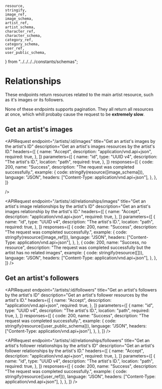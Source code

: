 
    resource,
    stringify,
    image_ref,
    image_schema,
    artist_ref,
    artist_schema,
    character_ref,
    character_schema,
    category_ref,
    category_schema,
    user_ref,
    user_public_schema,
} from "../../../../constants/schemas";

# Relationships

These endpoints return resources related to the main artist resource, such as it's images or its followers.

<Callout type="warning">
    None of these endpoints supports pagination. They all return all resources
    at once, which whill probaby cause the request to be <b>extremely slow</b>.
</Callout>

## Get an artist's images

<APIRequest
    endpoint="/artists/:id/images"
    title="Get an artist's images by the artist's ID"
    description="Get an artist's images resources by the artist's ID."
    headers={[
        {
            name: "Accept",
            description: "application/vnd.api+json",
            required: true,
        },
    ]}
    parameters={[
        {
            name: "id",
            type: "UUID v4",
            description: "The artist's ID.",
            location: "path",
            required: true,
        },
    ]}
    responses={[
        {
            code: 200,
            name: "Success",
            description: "The request was completed successfully.",
            example: {
                code: stringify(resource([image_schema])),
                language: "JSON",
                headers: ["Content-Type: application/vnd.api+json"],
            },
        },
    ]}

/>

<APIRequest
    endpoint="/artists/:id/relationships/images"
    title="Get an artist's image relationships by the artist's ID"
    description="Get an artist's images relationship by the artist's ID."
    headers={[
        {
            name: "Accept",
            description: "application/vnd.api+json",
            required: true,
        },
    ]}
    parameters={[
        {
            name: "id",
            type: "UUID v4",
            description: "The artist's ID.",
            location: "path",
            required: true,
        },
    ]}
    responses={[
        {
            code: 200,
            name: "Success",
            description: "The request was completed successfully.",
            example: {
                code: stringify(resource([image_ref])),
                language: "JSON",
                headers: ["Content-Type: application/vnd.api+json"],
            },
        },
        {
            code: 200,
            name: "Success, no resource",
            description:
                "The request was completed successfully but the artist has no related images",
            example: {
                code: stringify(resource([])),
                language: "JSON",
                headers: ["Content-Type: application/vnd.api+json"],
            },
        },
    ]}
/>

## Get an artist's followers

<APIRequest
    endpoint="/artists/:id/followers"
    title="Get an artist's followers by the artist's ID"
    description="Get an artist's follower resources by the artist's ID."
    headers={[
        {
            name: "Accept",
            description: "application/vnd.api+json",
            required: true,
        },
    ]}
    parameters={[
        {
            name: "id",
            type: "UUID v4",
            description: "The artist's ID.",
            location: "path",
            required: true,
        },
    ]}
    responses={[
        {
            code: 200,
            name: "Success",
            description: "The request was completed successfully.",
            example: {
                code: stringify(resource([user_public_schema])),
                language: "JSON",
                headers: ["Content-Type: application/vnd.api+json"],
            },
        },
    ]}
/>

<APIRequest
    endpoint="/artists/:id/relationships/followers"
    title="Get an artist's follower relationships by the artist's ID"
    description="Get an artist's follower relationships by the artist's ID."
    headers={[
        {
            name: "Accept",
            description: "application/vnd.api+json",
            required: true,
        },
    ]}
    parameters={[
        {
            name: "id",
            type: "UUID v4",
            description: "The artist's ID.",
            location: "path",
            required: true,
        },
    ]}
    responses={[
        {
            code: 200,
            name: "Success",
            description: "The request was completed successfully.",
            example: {
                code: stringify(resource([user_ref])),
                language: "JSON",
                headers: ["Content-Type: application/vnd.api+json"],
            },
        },
    ]}
/>
